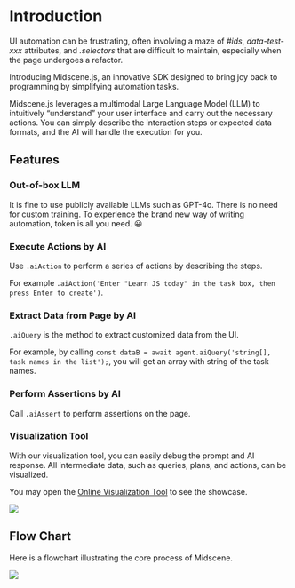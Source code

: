 # Introduction

UI automation can be frustrating, often involving a maze of *#ids*, *data-test-xxx* attributes, and *.selectors* that are difficult to maintain, especially when the page undergoes a refactor.

Introducing Midscene.js, an innovative SDK designed to bring joy back to programming by simplifying automation tasks.

Midscene.js leverages a multimodal Large Language Model (LLM) to intuitively “understand” your user interface and carry out the necessary actions. You can simply describe the interaction steps or expected data formats, and the AI will handle the execution for you.

## Features

### Out-of-box LLM

It is fine to use publicly available LLMs such as GPT-4o. There is no need for custom training. To experience the brand new way of writing automation, token is all you need. 😀

### Execute Actions by AI

Use `.aiAction` to perform a series of actions by describing the steps.

For example `.aiAction('Enter "Learn JS today" in the task box, then press Enter to create')`.

### Extract Data from Page by AI

`.aiQuery` is the method to extract customized data from the UI.

For example, by calling `const dataB = await agent.aiQuery('string[], task names in the list');`, you will get an array with string of the task names.

### Perform Assertions by AI

Call `.aiAssert` to perform assertions on the page.

### Visualization Tool

With our visualization tool, you can easily debug the prompt and AI response. All intermediate data, such as queries, plans, and actions, can be visualized.

You may open the [Online Visualization Tool](/visualization/index.html) to see the showcase.

![](/visualizer.jpg)

## Flow Chart

Here is a flowchart illustrating the core process of Midscene.

![](/flow.png)